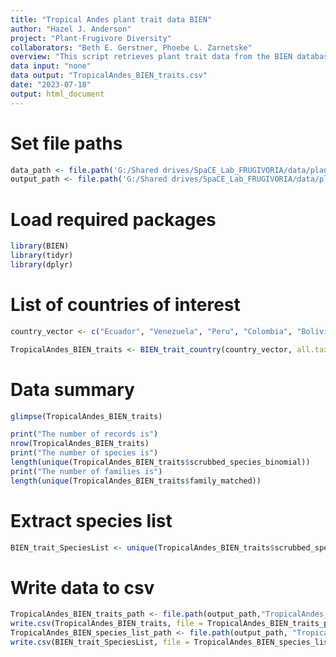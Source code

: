 ```yaml
---
title: "Tropical Andes plant trait data BIEN"
author: "Hazel J. Anderson"
project: "Plant-Frugivore Diversity"
collaborators: "Beth E. Gerstner, Phoebe L. Zarnetske"
overview: "This script retrieves plant trait data from the BIEN database for plant species in the countries that make up the Tropical Andes."
data input: "none"
data output: "TropicalAndes_BIEN_traits.csv"
date: "2023-07-18"
output: html_document
---
```


# Set file paths
```r
data_path <- file.path('G:/Shared drives/SpaCE_Lab_FRUGIVORIA/data/plants/L0')
output_path <- file.path('G:/Shared drives/SpaCE_Lab_FRUGIVORIA/data/plants/L0')
```

# Load required packages
```r
library(BIEN)
library(tidyr)
library(dplyr)
```


# List of countries of interest
```r
country_vector <- c("Ecuador", "Venezuela", "Peru", "Colombia", "Bolivia")
```

```r
TropicalAndes_BIEN_traits <- BIEN_trait_country(country_vector, all.taxonomy = TRUE, political.boundaries = TRUE, source.citation = TRUE)
```

# Data summary
```r
glimpse(TropicalAndes_BIEN_traits)
```

```r
print("The number of records is")
nrow(TropicalAndes_BIEN_traits)
print("The number of species is")
length(unique(TropicalAndes_BIEN_traits$scrubbed_species_binomial))
print("The number of families is")
length(unique(TropicalAndes_BIEN_traits$family_matched))
```

# Extract species list
```r
BIEN_trait_SpeciesList <- unique(TropicalAndes_BIEN_traits$scrubbed_species_binomial)
```

# Write data to csv
```r
TropicalAndes_BIEN_traits_path <- file.path(output_path,"TropicalAndes_BIEN_plant_traits.csv") 
write.csv(TropicalAndes_BIEN_traits, file = TropicalAndes_BIEN_traits_path)
TropicalAndes_BIEN_species_list_path <- file.path(output_path, "TropicalAndes_BIEN_plant_trait_species.csv")
write.csv(BIEN_trait_SpeciesList, file = TropicalAndes_BIEN_species_list_path)
```

